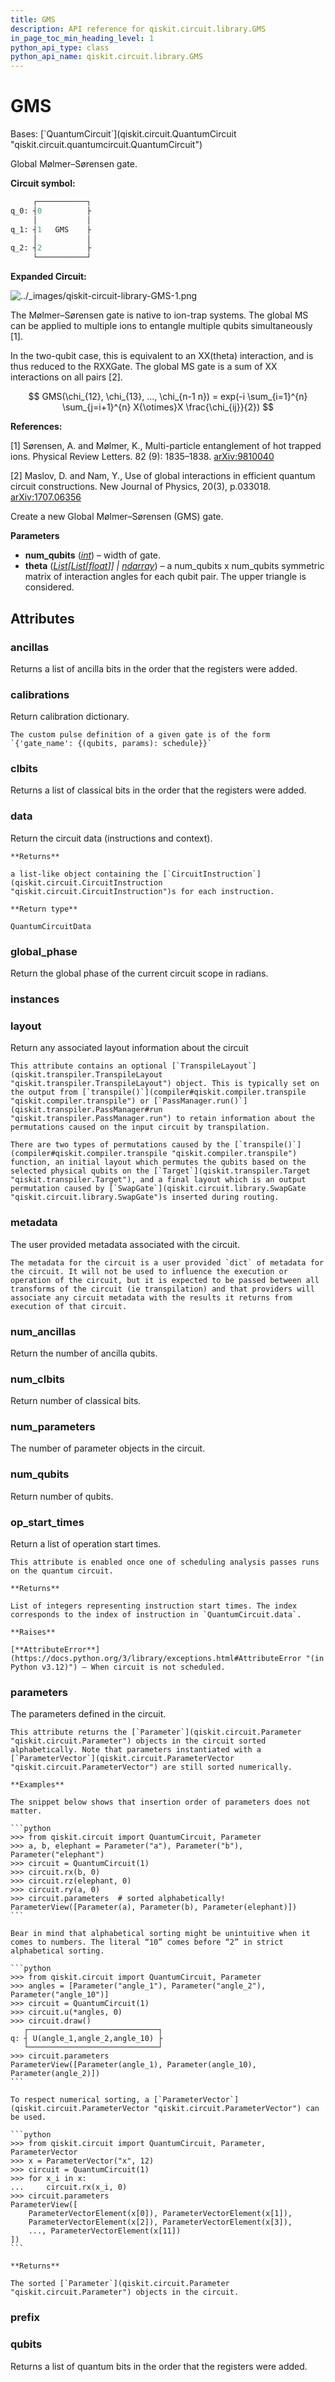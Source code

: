 ```yaml
---
title: GMS
description: API reference for qiskit.circuit.library.GMS
in_page_toc_min_heading_level: 1
python_api_type: class
python_api_name: qiskit.circuit.library.GMS
---
```


# GMS

<Class id="qiskit.circuit.library.GMS" isDedicatedPage={true} github="https://github.com/Qiskit/qiskit/tree/stable/1.0/qiskit/circuit/library/generalized_gates/gms.py#L27-L93" signature="qiskit.circuit.library.GMS(num_qubits, theta)">
  Bases: [`QuantumCircuit`](qiskit.circuit.QuantumCircuit "qiskit.circuit.quantumcircuit.QuantumCircuit")

  Global Mølmer–Sørensen gate.

  **Circuit symbol:**

  ```python
       ┌───────────┐
  q_0: ┤0          ├
       │           │
  q_1: ┤1   GMS    ├
       │           │
  q_2: ┤2          ├
       └───────────┘
  ```

  **Expanded Circuit:**

  ![../\_images/qiskit-circuit-library-GMS-1.png](/images/api/qiskit/qiskit-circuit-library-GMS-1.png)

  The Mølmer–Sørensen gate is native to ion-trap systems. The global MS can be applied to multiple ions to entangle multiple qubits simultaneously \[1].

  In the two-qubit case, this is equivalent to an XX(theta) interaction, and is thus reduced to the RXXGate. The global MS gate is a sum of XX interactions on all pairs \[2].

$$
GMS(\chi_{12}, \chi_{13}, ..., \chi_{n-1 n}) =
exp(-i \sum_{i=1}^{n} \sum_{j=i+1}^{n} X{\otimes}X \frac{\chi_{ij}}{2})
$$

  **References:**

  \[1] Sørensen, A. and Mølmer, K., Multi-particle entanglement of hot trapped ions. Physical Review Letters. 82 (9): 1835–1838. [arXiv:9810040](https://arxiv.org/abs/quant-ph/9810040)

  \[2] Maslov, D. and Nam, Y., Use of global interactions in efficient quantum circuit constructions. New Journal of Physics, 20(3), p.033018. [arXiv:1707.06356](https://arxiv.org/abs/1707.06356)

  Create a new Global Mølmer–Sørensen (GMS) gate.

  **Parameters**

  *   **num\_qubits** ([*int*](https://docs.python.org/3/library/functions.html#int "(in Python v3.12)")) – width of gate.
  *   **theta** ([*List*](https://docs.python.org/3/library/typing.html#typing.List "(in Python v3.12)")*\[*[*List*](https://docs.python.org/3/library/typing.html#typing.List "(in Python v3.12)")*\[*[*float*](https://docs.python.org/3/library/functions.html#float "(in Python v3.12)")*]] |* [*ndarray*](https://numpy.org/doc/stable/reference/generated/numpy.ndarray.html#numpy.ndarray "(in NumPy v1.26)")) – a num\_qubits x num\_qubits symmetric matrix of interaction angles for each qubit pair. The upper triangle is considered.

  ## Attributes

  ### ancillas

  <Attribute id="qiskit.circuit.library.GMS.ancillas">
    Returns a list of ancilla bits in the order that the registers were added.
  </Attribute>

  ### calibrations

  <Attribute id="qiskit.circuit.library.GMS.calibrations">
    Return calibration dictionary.

    The custom pulse definition of a given gate is of the form `{'gate_name': {(qubits, params): schedule}}`
  </Attribute>

  ### clbits

  <Attribute id="qiskit.circuit.library.GMS.clbits">
    Returns a list of classical bits in the order that the registers were added.
  </Attribute>

  ### data

  <Attribute id="qiskit.circuit.library.GMS.data">
    Return the circuit data (instructions and context).

    **Returns**

    a list-like object containing the [`CircuitInstruction`](qiskit.circuit.CircuitInstruction "qiskit.circuit.CircuitInstruction")s for each instruction.

    **Return type**

    QuantumCircuitData
  </Attribute>

  ### global\_phase

  <Attribute id="qiskit.circuit.library.GMS.global_phase">
    Return the global phase of the current circuit scope in radians.
  </Attribute>

  ### instances

  <Attribute id="qiskit.circuit.library.GMS.instances" attributeValue="177" />

  ### layout

  <Attribute id="qiskit.circuit.library.GMS.layout">
    Return any associated layout information about the circuit

    This attribute contains an optional [`TranspileLayout`](qiskit.transpiler.TranspileLayout "qiskit.transpiler.TranspileLayout") object. This is typically set on the output from [`transpile()`](compiler#qiskit.compiler.transpile "qiskit.compiler.transpile") or [`PassManager.run()`](qiskit.transpiler.PassManager#run "qiskit.transpiler.PassManager.run") to retain information about the permutations caused on the input circuit by transpilation.

    There are two types of permutations caused by the [`transpile()`](compiler#qiskit.compiler.transpile "qiskit.compiler.transpile") function, an initial layout which permutes the qubits based on the selected physical qubits on the [`Target`](qiskit.transpiler.Target "qiskit.transpiler.Target"), and a final layout which is an output permutation caused by [`SwapGate`](qiskit.circuit.library.SwapGate "qiskit.circuit.library.SwapGate")s inserted during routing.
  </Attribute>

  ### metadata

  <Attribute id="qiskit.circuit.library.GMS.metadata">
    The user provided metadata associated with the circuit.

    The metadata for the circuit is a user provided `dict` of metadata for the circuit. It will not be used to influence the execution or operation of the circuit, but it is expected to be passed between all transforms of the circuit (ie transpilation) and that providers will associate any circuit metadata with the results it returns from execution of that circuit.
  </Attribute>

  ### num\_ancillas

  <Attribute id="qiskit.circuit.library.GMS.num_ancillas">
    Return the number of ancilla qubits.
  </Attribute>

  ### num\_clbits

  <Attribute id="qiskit.circuit.library.GMS.num_clbits">
    Return number of classical bits.
  </Attribute>

  ### num\_parameters

  <Attribute id="qiskit.circuit.library.GMS.num_parameters">
    The number of parameter objects in the circuit.
  </Attribute>

  ### num\_qubits

  <Attribute id="qiskit.circuit.library.GMS.num_qubits">
    Return number of qubits.
  </Attribute>

  ### op\_start\_times

  <Attribute id="qiskit.circuit.library.GMS.op_start_times">
    Return a list of operation start times.

    This attribute is enabled once one of scheduling analysis passes runs on the quantum circuit.

    **Returns**

    List of integers representing instruction start times. The index corresponds to the index of instruction in `QuantumCircuit.data`.

    **Raises**

    [**AttributeError**](https://docs.python.org/3/library/exceptions.html#AttributeError "(in Python v3.12)") – When circuit is not scheduled.
  </Attribute>

  ### parameters

  <Attribute id="qiskit.circuit.library.GMS.parameters">
    The parameters defined in the circuit.

    This attribute returns the [`Parameter`](qiskit.circuit.Parameter "qiskit.circuit.Parameter") objects in the circuit sorted alphabetically. Note that parameters instantiated with a [`ParameterVector`](qiskit.circuit.ParameterVector "qiskit.circuit.ParameterVector") are still sorted numerically.

    **Examples**

    The snippet below shows that insertion order of parameters does not matter.

    ```python
    >>> from qiskit.circuit import QuantumCircuit, Parameter
    >>> a, b, elephant = Parameter("a"), Parameter("b"), Parameter("elephant")
    >>> circuit = QuantumCircuit(1)
    >>> circuit.rx(b, 0)
    >>> circuit.rz(elephant, 0)
    >>> circuit.ry(a, 0)
    >>> circuit.parameters  # sorted alphabetically!
    ParameterView([Parameter(a), Parameter(b), Parameter(elephant)])
    ```

    Bear in mind that alphabetical sorting might be unintuitive when it comes to numbers. The literal “10” comes before “2” in strict alphabetical sorting.

    ```python
    >>> from qiskit.circuit import QuantumCircuit, Parameter
    >>> angles = [Parameter("angle_1"), Parameter("angle_2"), Parameter("angle_10")]
    >>> circuit = QuantumCircuit(1)
    >>> circuit.u(*angles, 0)
    >>> circuit.draw()
       ┌─────────────────────────────┐
    q: ┤ U(angle_1,angle_2,angle_10) ├
       └─────────────────────────────┘
    >>> circuit.parameters
    ParameterView([Parameter(angle_1), Parameter(angle_10), Parameter(angle_2)])
    ```

    To respect numerical sorting, a [`ParameterVector`](qiskit.circuit.ParameterVector "qiskit.circuit.ParameterVector") can be used.

    ```python
    >>> from qiskit.circuit import QuantumCircuit, Parameter, ParameterVector
    >>> x = ParameterVector("x", 12)
    >>> circuit = QuantumCircuit(1)
    >>> for x_i in x:
    ...     circuit.rx(x_i, 0)
    >>> circuit.parameters
    ParameterView([
        ParameterVectorElement(x[0]), ParameterVectorElement(x[1]),
        ParameterVectorElement(x[2]), ParameterVectorElement(x[3]),
        ..., ParameterVectorElement(x[11])
    ])
    ```

    **Returns**

    The sorted [`Parameter`](qiskit.circuit.Parameter "qiskit.circuit.Parameter") objects in the circuit.
  </Attribute>

  ### prefix

  <Attribute id="qiskit.circuit.library.GMS.prefix" attributeValue="'circuit'" />

  ### qubits

  <Attribute id="qiskit.circuit.library.GMS.qubits">
    Returns a list of quantum bits in the order that the registers were added.
  </Attribute>
</Class>

